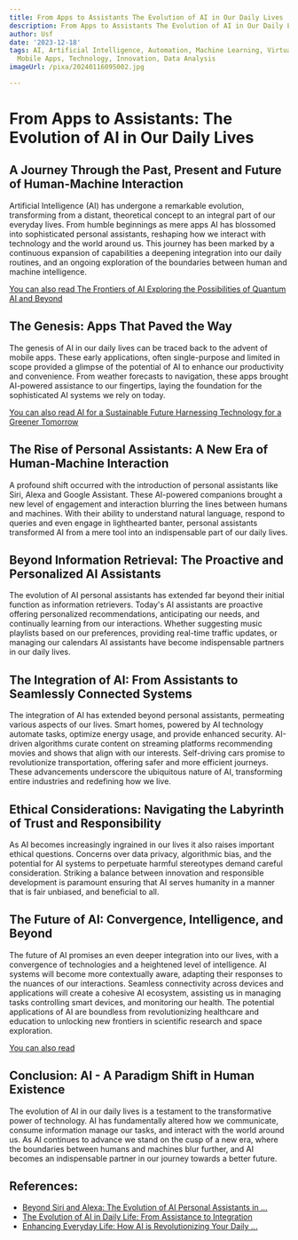 ```yaml
---
title: From Apps to Assistants The Evolution of AI in Our Daily Lives
description: From Apps to Assistants The Evolution of AI in Our Daily Lives
author: Usf
date: '2023-12-18'
tags: AI, Artificial Intelligence, Automation, Machine Learning, Virtual Assistants,
  Mobile Apps, Technology, Innovation, Data Analysis
imageUrl: /pixa/20240116095002.jpg

---
```

# From  Apps  to Assistants: The Evolution of AI in  Our Daily Lives

## A Journey Through the Past, Present and Future of Human-Machine Interaction

Artificial Intelligence (AI) has  undergone a remarkable evolution, transforming from a  distant, theoretical concept to an integral part of our everyday lives. From humble beginnings  as mere apps AI has blossomed into sophisticated personal assistants, reshaping how we interact with technology and the world around us. This journey has been marked by a continuous expansion of capabilities a  deepening  integration into our daily routines, and an ongoing exploration of the boundaries  between human and machine intelligence.

[You can also read The Frontiers of AI Exploring the Possibilities of  Quantum AI and Beyond](The%20Frontiers%20of%20AI%20Exploring%20the%20Possibilities%20of%20Quantum%20AI%20and%20Beyond)


## The Genesis: Apps That Paved  the Way

The genesis of AI in our daily lives can  be traced back to the advent of mobile apps. These early applications, often single-purpose and limited  in scope provided a  glimpse of the potential of  AI to enhance  our productivity  and convenience. From weather forecasts to navigation, these  apps brought AI-powered assistance to our fingertips, laying the foundation for the sophisticated AI systems we rely on today.

[You can also read  AI for a Sustainable Future Harnessing Technology for a Greener  Tomorrow](AI%20for%20a%20Sustainable%20Future%20Harnessing%20Technology%20for%20a%20Greener%20Tomorrow)


## The Rise  of Personal Assistants: A New Era of Human-Machine Interaction

A profound shift occurred with the introduction of personal assistants like Siri,  Alexa and Google Assistant. These AI-powered companions brought a new level of  engagement and interaction blurring the lines between humans and machines. With their ability to understand natural language, respond to queries and even engage in  lighthearted banter, personal assistants transformed AI from  a mere tool  into an indispensable part of  our daily lives.

##  Beyond Information Retrieval: The Proactive and  Personalized AI Assistants

The evolution of AI personal assistants has extended far  beyond their initial function as information retrievers. Today's AI assistants are proactive offering personalized recommendations, anticipating our needs, and continually learning from our interactions. Whether suggesting music playlists based on our preferences, providing real-time traffic updates, or  managing our calendars AI assistants have become  indispensable  partners in our daily  lives.

## The Integration of AI: From Assistants to Seamlessly Connected Systems

The integration of AI has extended beyond personal assistants, permeating various aspects of our lives. Smart homes, powered by AI technology  automate tasks, optimize energy usage, and provide enhanced security. AI-driven algorithms curate content on streaming platforms recommending movies and shows that  align with our interests.  Self-driving cars promise to revolutionize transportation, offering safer  and more efficient  journeys. These advancements underscore the ubiquitous nature of AI, transforming  entire industries and redefining how we live.

## Ethical Considerations: Navigating  the Labyrinth of Trust and Responsibility

As  AI becomes increasingly ingrained in our lives it also raises important ethical questions. Concerns over data privacy,  algorithmic bias, and the potential for AI systems to perpetuate harmful stereotypes demand careful consideration. Striking a balance between innovation and responsible development  is paramount ensuring that AI serves humanity in a manner that is  fair unbiased, and  beneficial to all.

## The Future of AI: Convergence, Intelligence, and  Beyond

The future  of  AI promises an even deeper integration into our  lives, with a convergence of technologies  and a heightened level of intelligence. AI systems will become more contextually aware, adapting their  responses to the nuances of our  interactions. Seamless connectivity across devices and applications will create a  cohesive AI ecosystem, assisting us in managing tasks controlling smart devices, and monitoring our health. The potential applications of AI  are  boundless from  revolutionizing healthcare and education to unlocking  new frontiers in scientific  research and space exploration.

[You can also read ]()


## Conclusion: AI  - A Paradigm Shift in Human Existence

The  evolution  of AI in our daily lives is a testament to the transformative power of technology. AI has  fundamentally altered how we communicate, consume information manage our tasks, and interact with the  world around us. As AI continues to advance  we stand on the cusp  of a new era, where the boundaries between humans and machines blur further, and AI becomes an indispensable partner in our journey towards a better future.

## References:
- [Beyond Siri and Alexa: The Evolution of AI Personal Assistants in ...](https://medium.com/@ury_uri/beyond-siri-and-alexa-the-evolution-of-ai-personal-assistants-in-everyday-life-24c1945e4482)
- [The Evolution of AI in Daily Life: From Assistance to Integration](https://www.silicondevelopment.com/lab/uncategorized/the-evolution-of-ai-in-daily-life-from-assistance-to-integration/)
- [Enhancing Everyday Life: How AI is Revolutionizing Your Daily ...](https://www.morgan.edu/ceamls/news/enhancing-everyday-life-how-ai-is-revolutionizing-your-daily-experience)
